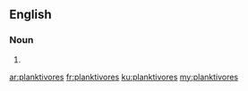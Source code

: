 ==English==

===Noun===
{{head|en|noun plural form}}

# {{plural of|planktivore|lang=en}}

[[ar:planktivores]]
[[fr:planktivores]]
[[ku:planktivores]]
[[my:planktivores]]